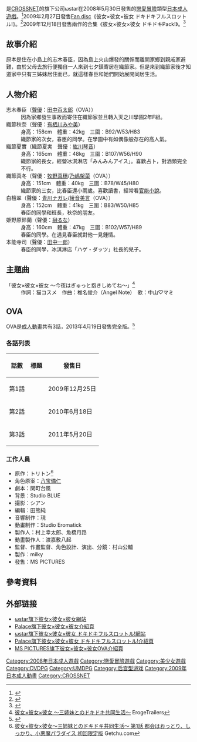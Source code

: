 {{Infobox animanga/Headerofja
|title= 彼女×彼女×彼女 ～与三姊妹的心跳共同生活～
|image= Kanojo x Kanojo x Kanojo game cover.jpg
|size= 265px
|caption= 
|japanese= 彼女×彼女×彼女 〜三姉妹とのドキドキ共同生活〜
|english= 
|kana= かのじょ・かのじょ・かのじょ さんしまいとのドキドキきょうどうせいかつ
|romaji= Kanojo x Kanojo x Kanojo: Sanshimai to no Dokidoki Kyōdō Seikatsu
|genre= 戀愛、後宮
}}
{{Infobox animanga/Game
|標題=
|類型=[[戀愛冒險|戀愛冒險]]
|使用平台=Windows 98/98SE/Me/2000/XP/Vista<br>[[PlayStation_Portable|PlayStation Portable]] (UMDPG)<br>Windows 2000/XP/Vista (DL)<br>[[DVD播放機|DVD播放機]] (DVDPG)
|遊戲引擎=
|開發團隊=[[CROSSNET|ωstar]]
|代理商=ωstar (PC)<br>Palace (UMDPG)<br>mints (DVDPG)
|製作人=
|監製=
|腳本=猫コスメ、和泉万夜
|人物設定=[[八宝備仁|八宝備仁]]
|音樂=
|遊戲人數=1
|發售日=2008年5月30日 (PC)<br>2010年6月11日 (UMDPG)<br>2010年7月2日 (DL)<br>2012年10月19日 (DVDPG)
|對象年齡=18禁
|結局數=5
}}
{{Infobox animanga/Game
|標題=彼女×彼女×彼女 ドキドキフルスロットル!
|類型=[[戀愛冒險|戀愛冒險]]
|使用平台=Windows 98/98SE/Me/2000/XP/Vista<br>[[PlayStation_Portable|PlayStation Portable]] (UMDPG)<br>Windows 2000/XP/Vista (DL)<br>[[DVD播放機|DVD播放機]] (DVDPG)
|遊戲引擎=
|開發團隊=ωstar
|代理商=ωstar (PC)<br>Palace (UMDPG)<br>mints (DVDPG)
|製作人=
|監製=
|腳本=猫コスメ、和泉万夜
|人物設定=八宝備仁
|音樂=
|遊戲人數=1
|發售日=2009年2月27日 (PC)<br>2010年7月2日 (DL)<br>2010年12月17日 (UMDPG)<br>2012年12月16日 (DVDPG)
|對象年齡=18禁
|結局數=7
}}
{{Infobox animanga/OVA
|ONA= 
|標題= 
|原案= 
|原作= トリトン
|總導演= 
|導演= 村山公輔
|系列構成= 
|劇本= 關町台風
|人物原案= 八宝備仁
|人物設定= 村山公輔
|機械設定= 
|音樂= 
|音樂製作= 
|動畫製作= Studio Eromatick
|製作= milky
|書籍= 
|出版商= MS PICTURES
|代理發行= 
|其他代理發行=
|網路= 
|發售日= 2009年12月25日－2011年5月20日
|開始= 
|結束= 
|話數= 3
|其他= [[成人動畫|成人動畫]]
|版權= 
}}
{{Infobox animanga/Footerofja}}
{{Vgname|彼女×彼女×彼女 ～与三姊妹的心跳共同生活～|ja=彼女×彼女×彼女 〜三姉妹とのドキドキ共同生活〜}}是[[CROSSNET|CROSSNET]]的旗下公司ωstar在2008年5月30日發售的[[戀愛冒險|戀愛冒險]]類型[[日本成人遊戲|日本成人遊戲]]。<ref>{{cite web|url=http://www.getchu.com/soft.phtml?id=519705|title=彼女×彼女×彼女～三姉妹とのドキドキ共同生活～|publisher=Getchu|accessdate=2015年6月20日|language=ja|archive-date=2017年8月13日|archive-url=https://web.archive.org/web/20170813062601/http://www.getchu.com/soft.phtml?id=519705|dead-url=no}}</ref>2009年2月27日發售[[Fan_disc|Fan disc]]《彼女×彼女×彼女 ドキドキフルスロットル!》。<ref>{{cite web|url=http://www.getchu.com/soft.phtml?id=611345|title=彼女×彼女×彼女 ドキドキ フルスロットル！|publisher=Getchu|accessdate=2015年6月20日|language=ja|archive-date=2018年1月6日|archive-url=https://web.archive.org/web/20180106024000/http://www.getchu.com/soft.phtml?id=611345|dead-url=no}}</ref>2009年12月18日發售兩作的合集《彼女×彼女×彼女 ドキドキPack!》。<ref>{{cite web|url=http://www.getchu.com/soft.phtml?id=669683|title=彼女×彼女×彼女 ドキドキPack！|publisher=Getchu|accessdate=2015年6月20日|language=ja|archive-date=2010年6月25日|archive-url=https://web.archive.org/web/20100625010024/http://www.getchu.com/soft.phtml?id=669683&gc=gc|dead-url=no}}</ref>

==故事介紹==
原本是住在小島上的志木春臣，因為島上火山爆發的關係而離開家鄉到親戚家避難，由於父母去旅行便獨自一人來到七夕鎮寄居在織節家。但是來到織節家後才知道家中只有三姊妹居住而已，就這樣春臣和她們開始展開同居生活。

==人物介紹==
;志木春臣（[[聲優|聲優]]：[[田中百太郎|田中百太郎]]（OVA））
:因為家鄉發生事故而寄住在織節家並且轉入天之川學園2年F組。
;織節秋奈（聲優：[[有栖川みや美|有栖川みや美]]）
:身高：158cm　體重：42kg　三圍：B92/W53/H83
:織節家的次女，春臣的同學。在學園中有如偶像般存在的高人氣。
;織節夏實（織節夏実　聲優：[[紘川琴音|紘川琴音]]）
:身高：165cm　體重：48kg　三圍：B107/W56/H90
:織節家的長女，經營冰淇淋店「みんみんアイス」。喜歡占卜，對酒類完全不行。
;織節真冬（聲優：[[牧野真穗|牧野真穗]]/[[乃嶋架菜|乃嶋架菜]]（OVA））
:身高：151cm　體重：40kg　三圍：B78/W45/H80
:織節家的三女，比春臣還小兩歲。喜歡讀書，經常看[[官能小說|官能小說]]。
;白檀翠（聲優：[[青川ナガレ|青川ナガレ]]/[[綾音美言|綾音美言]]（OVA））
:身高：152cm　體重：41kg　三圍：B83/W50/H85
:春臣的同學和班長，秋奈的朋友。
;姫野原鈴蘭（聲優：[[榊るな|榊るな]]）
:身高：160cm　體重：47kg　三圍：B102/W57/H89
:春臣的同學。在遇見春臣就對他一見鍾情。
;本能寺司（聲優：[[田中一郎|田中一郎]]）
:春臣的同學，冰淇淋店「ハゲ・ダッツ」社長的兒子。

==主題曲==
;「彼女×彼女×彼女 〜今夜はぎゅっと抱きしめてね〜」<ref>[http://erogetrailers.com/soft/1813 彼女×彼女×彼女 ～三姉妹とのドキドキ共同生活～] {{Wayback|url=http://erogetrailers.com/soft/1813 |date=20190613000357 }}ErogeTrailers{{ja}}</ref>
:作詞：猫コスメ　作曲：椎名俊介（Angel Note）　歌：中山♡マミ

==OVA==
OVA是[[成人動畫|成人動畫]]共有3話，2013年4月19日發售完全版。<ref>{{cite web |title=『彼女×彼女×彼女 ～三姉妹とのドキドキ共同生活～ 完全版』のエロアニメ版がいまだにバカ売れ！あらゆる好みを網羅する傑作！ |url=https://otapol.com/2017/08/post-81759.html |website=おたぽる |language=ja |date=2017-08-22 |access-date=2020-03-19 |archive-date=2020-08-09 |archive-url=https://web.archive.org/web/20200809082455/https://otapol.com/2017/08/post-81759.html }}</ref>

===各話列表===
{| class="wikitable"
|-
! 話數 !! 標題 !! 發售日
|-
| 第1話 || {{lang|ja|都会はおっとり、しっかり、小悪魔パラダイス}} || 2009年12月25日
|-
| 第2話 || {{lang|ja|都会はトイレ、保健室、メイドパラダイス}} || 2010年6月18日
|-
| 第3話 || {{lang|ja|都会はお祭りとお風呂とハーレムパラダイス}} || 2011年5月20日
|}

===工作人員===
*原作：トリトン<ref>[http://www.getchu.com/soft.phtml?id=670105 彼女×彼女×彼女～三姉妹とのドキドキ共同生活～ 第1話 都会はおっとり、しっかり、小悪魔パラダイス 初回限定版] {{Wayback|url=http://www.getchu.com/soft.phtml?id=670105 |date=20190814162049 }}Getchu.com{{ja}}</ref>
*角色原案：[[八宝備仁|八宝備仁]]
*劇本：関町台風
*背景：Studio BLUE
*撮影：シアン
*編輯：田熊純
*音響制作：現
*動畫制作：Studio Eromatick
*製作人：村上幸太郎、魚橋月路
*動畫製作人：渡嘉敷八起
*監督、作畫監督、角色設計、演出、分鏡：村山公輔
*製作：milky
*發售：MS PICTURES

==參考資料==
{{Reflist}}

==外部链接==
*[http://www.omega-star.jp/web/kano/index.htm ωstar旗下彼女×彼女×彼女網站] {{Wayback|url=http://www.omega-star.jp/web/kano/index.htm |date=20190910011218 }}  {{ja icon}}
*[https://web.archive.org/web/20150416080544/http://palacegame.cc/detail.php?id=0013 Palace旗下彼女×彼女×彼女介紹頁] {{ja icon}}
*[http://www.omega-star.jp/web/fullthrottle/index.html  ωstar旗下彼女×彼女×彼女 ドキドキフルスロットル!網站] {{Wayback|url=http://www.omega-star.jp/web/fullthrottle/index.html |date=20200220063938 }}  {{ja icon}}
*[https://web.archive.org/web/20150924063412/http://www.palacegame.cc/detail.php?id=0014  Palace旗下彼女×彼女×彼女 ドキドキフルスロットル!介紹頁] {{ja icon}}
*[http://ms-pictures.com/label/platinum/products/index.php?key=%94%DE%8F%97%81%7E%94%DE%8F%97%81%7E%94%DE%8F%97 MS PICTURES旗下彼女×彼女×彼女OVA介紹頁] {{Wayback|url=http://ms-pictures.com/label/platinum/products/index.php?key=%94%DE%8F%97%81%7E%94%DE%8F%97%81%7E%94%DE%8F%97 |date=20170305001107 }} {{ja icon}}

{{DEFAULTSORT:Kanojo Kanojo Kanojo}}
[[Category:2008年日本成人遊戲|Category:2008年日本成人遊戲]]
[[Category:戀愛冒險遊戲|Category:戀愛冒險遊戲]]
[[Category:美少女遊戲|Category:美少女遊戲]]
[[Category:DVDPG|Category:DVDPG]]
[[Category:UMDPG|Category:UMDPG]]
[[Category:后宫型游戏|Category:后宫型游戏]]
[[Category:2009年日本成人動畫|Category:2009年日本成人動畫]]
[[Category:CROSSNET|Category:CROSSNET]]